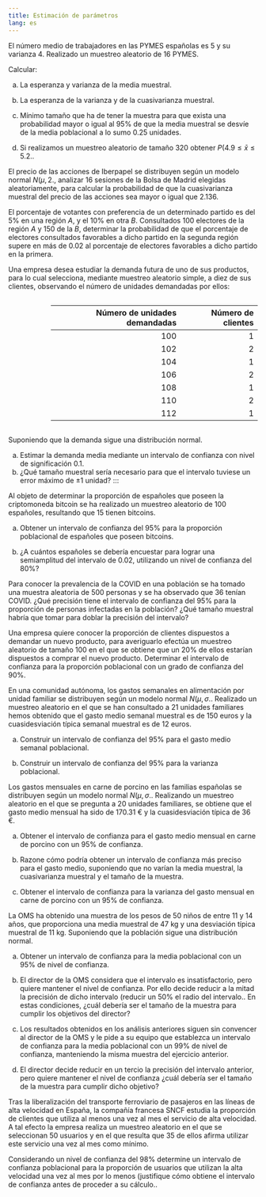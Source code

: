 ```yaml
---
title: Estimación de parámetros
lang: es
---
```


:::{#exr-distribucion-media-trabajadores-pymes}
El número medio de trabajadores en las PYMES españolas es 5 y su varianza 4. Realizado un muestreo aleatorio de 16 PYMES.

Calcular:

a. La esperanza y varianza de la media muestral.

b. La esperanza de la varianza y de la cuasivarianza muestral.

c. Mínimo tamaño que ha de tener la muestra para que exista una probabilidad mayor o igual al $95$% de que la media muestral se desvíe de la media poblacional a lo sumo $0.25$ unidades.

d. Si realizamos un muestreo aleatorio de tamaño $320$ obtener $P(4.9\leq \bar x  \leq 5.2.$.
:::

:::{#exr-distribucion-cuasivarianza-iberpapel}
El precio de las acciones de Iberpapel se distribuyen según un modelo normal $N(\mu, 2.$, analizar $16$ sesiones de la Bolsa de Madrid elegidas aleatoriamente, para calcular la probabilidad de que la cuasivarianza muestral del precio de las acciones sea mayor o igual que $2.136$.
:::

:::{#exr-diferencia-proporciones-votos}
El porcentaje de votantes con preferencia de un determinado partido es del $5$% en una región $A$, y el $10$% en otra $B$. Consultados $100$ electores de la región $A$ y $150$ de la $B$, determinar la probabilidad de que el porcentaje de electores consultados favorables a dicho partido en la segunda región supere en más de $0.02$ al porcentaje de electores favorables a dicho partido en la primera.
:::

:::{#exr-intervalo-confianza-media-demanda}
Una empresa desea estudiar la demanda futura de uno de sus productos, para lo cual selecciona, mediante muestreo aleatorio simple, a diez de sus clientes, observando el número de unidades demandadas por ellos:

:::{.columns}
:::{.column width="10%"}
:::
:::{.column width="80%"}
| Número de unidades demandadas | Número de clientes |
|-:|-:|
|100 | 1|
|102 | 2|
|104 | 1|
|106 | 2|
|108 | 1|
|110 | 2|
|112 | 1|
:::
:::
:::

Suponiendo que la demanda sigue una distribución normal.

a. Estimar la demanda media mediante un intervalo de confianza con nivel de significación $0.1$.
a. ¿Qué tamaño muestral sería necesario para que el intervalo tuviese un error máximo de $\pm 1$ unidad?
:::

:::{#exr-intervalo-confianza-media-bitcoin}
Al objeto de determinar la proporción de españoles que poseen la criptomoneda bitcoin se ha realizado un muestreo aleatorio de $100$ españoles, resultando que $15$ tienen bitcoins.

a. Obtener un intervalo de confianza del $95$% para la proporción poblacional de españoles que poseen bitcoins.

b. ¿A cuántos españoles se debería encuestar para lograr una semiamplitud del intervalo de $0.02$, utilizando un nivel de confianza del $80$%?
:::

:::{#exr-intervalo-confianza-proporcion-covid}
Para conocer la prevalencia de la COVID en una población se ha tomado una muestra aleatoria de $500$ personas y se ha observado que $36$ tenían COVID. ¿Qué precisión tiene el intervalo de confianza del $95$% para la proporción de personas infectadas en la población? ¿Qué tamaño muestral habría que tomar para doblar la precisión del intervalo?
:::

:::{#exr-intervalo-confianza-proporcion-demanda}
Una empresa quiere conocer la proporción de clientes dispuestos a demandar un nuevo producto, para averiguarlo efectúa un muestreo aleatorio de tamaño $100$ en el que se obtiene que un $20$% de ellos estarían dispuestos a comprar el nuevo producto. Determinar el intervalo de confianza para la proporción poblacional con un grado de confianza del $90$%.
:::

:::{#exr-intervalo-confianza-media-varianza-gasto-alimentacion}
En una comunidad autónoma, los gastos semanales en alimentación por unidad familiar se distribuyen según un modelo normal $N(\mu,\sigma.$. Realizado un muestreo aleatorio en el que se han consultado a $21$ unidades familiares hemos obtenido que el gasto medio semanal muestral es de $150$ euros y la cuasidesviación típica semanal muestral es de $12$ euros.

a. Construir un intervalo de confianza del $95$% para el gasto medio semanal poblacional.

b. Construir un intervalo de confianza del $95$% para la varianza poblacional.
:::

:::{#exr-intervalo-confianza-media-varianza-gasto-porcino}
Los gastos mensuales en carne de porcino en las familias españolas se distribuyen según un modelo normal $N(\mu, \sigma.$. Realizando un muestreo aleatorio en el que se pregunta a $20$ unidades familiares, se obtiene que el gasto medio mensual ha sido de $170.31$ € y la cuasidesviación típica de $36$ €.

a. Obtener el intervalo de confianza para el gasto medio mensual en carne de porcino con un $95$% de confianza.

b. Razone cómo podría obtener un intervalo de confianza más preciso para el gasto medio, suponiendo que no varían la media muestral, la cuasivarianza muestral y el tamaño de la muestra.

c. Obtener el intervalo de confianza para la varianza del gasto mensual en carne de porcino con un $95$% de confianza.
:::

:::{#exr-intervalo-confianza-media-peso}
La OMS ha obtenido una muestra de los pesos de $50$ niños de entre $11$ y $14$ años, que proporciona una media muestral de $47$ kg y una desviación típica muestral de $11$ kg. Suponiendo que la población sigue una distribución normal.

a. Obtener un intervalo de confianza para la media poblacional con un $95$% de nivel de confianza.

b. El director de la OMS considera que el intervalo es insatisfactorio, pero quiere mantener el nivel de confianza. Por ello decide reducir a la mitad la precisión de dicho intervalo (reducir un $50$% el radio del intervalo.. En estas condiciones, ¿cuál debería ser el tamaño de la muestra para cumplir los objetivos del director?

c. Los resultados obtenidos en los análisis anteriores siguen sin convencer al director de la OMS y le pide a su equipo que establezca un intervalo de confianza para la media poblacional con un $99$% de nivel de confianza, manteniendo la misma muestra del ejercicio anterior.

d. El director decide reducir en un tercio la precisión del intervalo anterior, pero quiere mantener el nivel de confianza ¿cuál debería ser el tamaño de la muestra para cumplir dicho objetivo?
:::

:::{#exr-intervalo-confianza-proporcion-uso-alta-velocidad}
Tras la liberalización del transporte ferroviario de pasajeros en las líneas de alta velocidad en España, la compañía francesa SNCF estudia la proporción de clientes que utiliza al menos una vez al mes el servicio de alta velocidad. A tal efecto la empresa realiza un muestreo aleatorio en el que se seleccionan $50$ usuarios y en el que resulta que $35$ de ellos afirma utilizar este servicio una vez al mes como mínimo.

Considerando un nivel de confianza del $98$% determine un intervalo de confianza poblacional para la proporción de usuarios que utilizan la alta velocidad una vez al mes por lo menos (justifique cómo obtiene el intervalo de confianza antes de proceder a su cálculo..
:::
